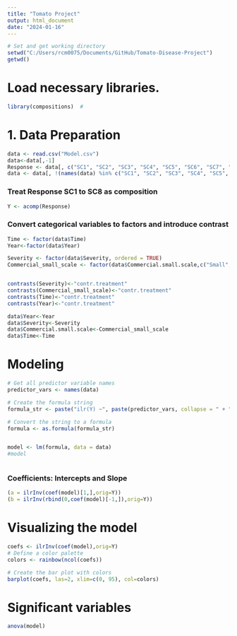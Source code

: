 ```yaml
---
title: "Tomato Project"
output: html_document
date: "2024-01-16"
---
```

```r
# Set and get working directory
setwd("C:/Users/rcm0075/Documents/GitHub/Tomato-Disease-Project")
getwd()
```
#  Load necessary libraries.
```r
library(compositions)  #
```

# 1. Data Preparation

```r

data <- read.csv("Model.csv")
data<-data[,-1]
Response <- data[, c("SC1", "SC2", "SC3", "SC4", "SC5", "SC6", "SC7", "SC8")]
data <- data[, !(names(data) %in% c("SC1", "SC2", "SC3", "SC4", "SC5", "SC6", "SC7", "SC8"))]

```
### Treat Response SC1 to SC8 as composition
```r
Y <- acomp(Response)

```

### Convert categorical variables to factors and introduce contrast

```r
Time <- factor(data$Time)
Year<-factor(data$Year)

Severity <- factor(data$Severity, ordered = TRUE)  
Commercial_small_scale <- factor(data$Commercial.small.scale,c("Small", "Commercial"), ordered = TRUE)


contrasts(Severity)<-"contr.treatment"
contrasts(Commercial_small_scale)<-"contr.treatment"
contrasts(Time)<-"contr.treatment"
contrasts(Year)<-"contr.treatment"

data$Year<-Year
data$Severity<-Severity
data$Commercial.small.scale<-Commercial_small_scale
data$Time<-Time
```

# Modeling

```r
# Get all predictor variable names
predictor_vars <- names(data)

# Create the formula string
formula_str <- paste("ilr(Y) ~", paste(predictor_vars, collapse = " + "))

# Convert the string to a formula
formula <- as.formula(formula_str)


model <- lm(formula, data = data)
#model



```

### Coefficients: Intercepts and Slope
```r
(a = ilrInv(coef(model)[1,],orig=Y))
(b = ilrInv(rbind(0,coef(model)[-1,]),orig=Y))

```


# Visualizing the model

```r
coefs <- ilrInv(coef(model),orig=Y)
# Define a color palette
colors <- rainbow(ncol(coefs))

# Create the bar plot with colors
barplot(coefs, las=2, xlim=c(0, 95), col=colors)


```

# Significant variables
```r
anova(model)
```

